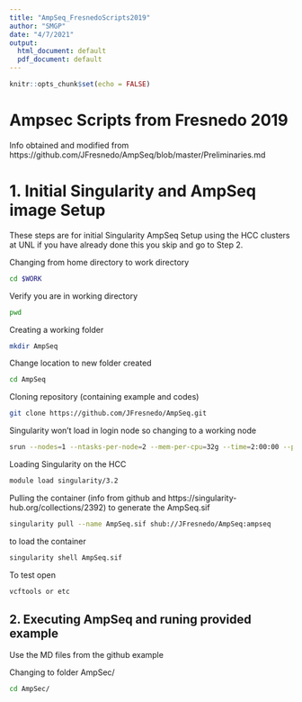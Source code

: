 ```yaml
---
title: "AmpSeq_FresnedoScripts2019"
author: "SMGP"
date: "4/7/2021"
output:
  html_document: default
  pdf_document: default
---
```


```r
knitr::opts_chunk$set(echo = FALSE)
```

# Ampsec Scripts from Fresnedo 2019
Info obtained and modified from https://github.com/JFresnedo/AmpSeq/blob/master/Preliminaries.md

# 1. Initial Singularity and AmpSeq image Setup
These steps are for initial Singularity AmpSeq Setup using the HCC clusters at UNL
if you have already done this you skip and go to Step 2.
<First log in to the HCC using the terminal in Rstudio>

Changing from home directory to work directory 
```bash
cd $WORK
```

Verify you are in working directory
```bash
pwd
```

Creating a working folder  
```bash
mkdir AmpSeq
```

Change location to new folder created
```bash
cd AmpSeq
```

Cloning repository (containing example and codes)
```bash
git clone https://github.com/JFresnedo/AmpSeq.git
```

Singularity won't load in login node so changing to a working node
```bash
srun --nodes=1 --ntasks-per-node=2 --mem-per-cpu=32g --time=2:00:00 --pty $SHELL
```

Loading Singularity on the HCC
```bash
module load singularity/3.2
```

Pulling the container (info from  github and https://singularity-hub.org/collections/2392) to generate the AmpSeq.sif
```bash
singularity pull --name AmpSeq.sif shub://JFresnedo/AmpSeq:ampseq
```

to load the container 
```bash
singularity shell AmpSeq.sif
```

To test open 
```bash
vcftools or etc
```


## 2. Executing AmpSeq and runing provided example
Use the MD files from the github example

Changing to folder AmpSec/
```bash
cd AmpSec/
```

